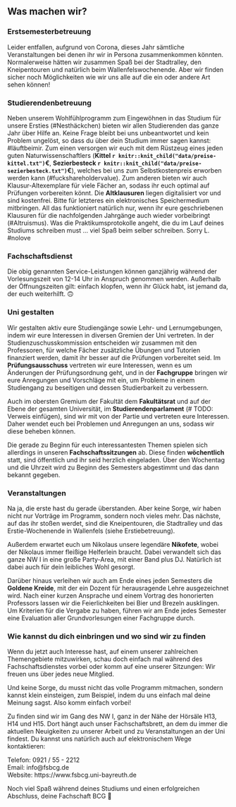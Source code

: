 ## Was machen wir? {#fachschaft-was-machen-wir}

### Erstsemesterbetreuung {-}

Leider entfallen, aufgrund von Corona, dieses Jahr sämtliche Veranstaltungen bei denen ihr wir in Persona zusammenkommen könnten.
Normalerweise hätten wir zusammen Spaß bei der Stadtralley, den Kneipentouren und natürlich beim Wallenfelswochenende.
Aber wir finden sicher noch Möglichkeiten wie wir uns alle auf die ein oder andere Art sehen können!

### Studierendenbetreuung {-}

Neben unserem Wohlfühlprogramm zum Eingewöhnen in das Studium für unsere Ersties (#Nesthäckchen) bieten wir allen Studierenden das ganze Jahr über Hilfe an.
Keine Frage bleibt bei uns unbeantwortet und kein Problem ungelöst, so dass du über dein Studium immer sagen kannst: #läuftbeimir.
Zum einen versorgen wir euch mit dem Rüstzeug eines jeden guten Naturwissenschaftlers (**Kittel `r knitr::knit_child("data/preise-kittel.txt")`€**, **Sezierbesteck `r knitr::knit_child("data/preise-sezierbesteck.txt")`€**), welches bei uns zum Selbstkostenpreis erworben werden kann (#fuckshareholdervalue).
Zum anderen bieten wir auch Klausur-Altexemplare für viele Fächer an, sodass ihr euch optimal auf Prüfungen vorbereiten könnt. Die **Altklausuren** liegen digitalisiert vor und sind kostenfrei.
Bitte für letzteres ein elektronisches Speichermedium mitbringen. All das funktioniert natürlich nur, wenn ihr eure geschriebenen Klausuren für die nachfolgenden Jahrgänge auch wieder vorbeibringt (#Altruismus).
Was die Praktikumsprotokolle angeht, die du im Lauf deines Studiums schreiben must ... viel Spaß beim selber schreiben. Sorry L. #nolove

### Fachschaftsdienst {-}

Die obig genannten Service-Leistungen können ganzjährig während der Vorlesungszeit von 12-14 Uhr in Anspruch genommen werden.
Außerhalb der Öffnungszeiten gilt: einfach klopfen, wenn ihr Glück habt, ist jemand da, der euch weiterhilft. 🙃

### Uni gestalten {-}

Wir gestalten aktiv eure Studiengänge sowie Lehr- und Lernumgebungen, indem wir eure Interessen in diversen Gremien der Uni vertreten.
In der Studienzuschusskommission entscheiden wir zusammen mit den Professoren, für welche Fächer zusätzliche Übungen und Tutorien finanziert werden, damit ihr besser auf die Prüfungen vorbereitet seid.
Im **Prüfungsausschuss** vertreten wir eure Interessen, wenn es um Änderungen der Prüfungsordnung geht, und in der **Fachgruppe** bringen wir eure Anregungen und Vorschläge mit ein,
um Probleme in einem Studiengang zu beseitigen und dessen Studierbarkeit zu verbessern.

Auch im obersten Gremium der Fakultät dem **Fakultätsrat** und auf der Ebene der gesamten Universität, im **Studierendenparlament** (# TODO: Verweis einfügen), sind wir mit von der Partie und vertreten eure Interessen.
Daher wendet euch bei Problemen und Anregungen an uns, sodass wir diese beheben können.

Die gerade zu Beginn für euch interessantesten Themen spielen sich allerdings in unseren **Fachschaftssitzungen** ab.
Diese finden **wöchentlich** statt, sind öffentlich und ihr seid herzlich eingeladen. Über den Wochentag und die Uhrzeit wird zu Beginn des Semesters abgestimmt und das dann bekannt gegeben.

### Veranstaltungen {-}

Na ja, die erste hast du gerade überstanden. Aber keine Sorge, wir haben nicht nur Vorträge im Programm, sondern noch vieles mehr.
Das nächste, auf das ihr stoßen werdet, sind die Kneipentouren, die Stadtralley und das Erstie-Wochenende in Wallenfels (siehe Erstiebetreuung).

Außerdem erwartet euch um Nikolaus unsere legendäre **Nikofete**, wobei der Nikolaus immer fleißige Helferlein braucht.
Dabei verwandelt sich das ganze NW I in eine große Party-Area, mit einer Band plus DJ. Natürlich ist dabei auch für dein leibliches Wohl gesorgt.

Darüber hinaus verleihen wir auch am Ende eines jeden Semesters die **Goldene Kreide**, mit der ein Dozent für herausragende Lehre ausgezeichnet wird.
Nach einer kurzen Ansprache und einem Vortrag des honorierten Professors lassen wir die Feierlichkeiten bei Bier und Brezeln ausklingen.
Um Kriterien für die Vergabe zu haben, führen wir am Ende jedes Semester eine Evaluation aller Grundvorlesungen einer Fachgruppe durch.

### Wie kannst du dich einbringen und wo sind wir zu finden {-}

Wenn du jetzt auch Interesse hast, auf einem unserer zahlreichen Themengebiete mitzuwirken, schau doch einfach mal während des Fachschaftsdienstes vorbei oder komm auf eine unserer Sitzungen:
Wir freuen uns über jedes neue Mitglied.

Und keine Sorge, du musst nicht das volle Programm mitmachen, sondern kannst klein einsteigen, zum Beispiel, indem du uns einfach mal deine Meinung sagst. Also komm einfach vorbei!

Zu finden sind wir im Gang des NW I, ganz in der Nähe der Hörsäle H13, H14 und H15.
Dort hängt auch unser Fachschaftsbrett, an dem du immer die aktuellen Neuigkeiten zu unserer Arbeit und zu Veranstaltungen an der Uni findest. Du kannst uns natürlich auch auf elektronischem Wege kontaktieren:

Telefon: 0921 / 55 - 2212<br>
Email: info@fsbcg.de<br>
Website: https://www.fsbcg.uni-bayreuth.de

Noch viel Spaß während deines Studiums und einen erfolgreichen Abschluss, deine Fachschaft BCG 💚